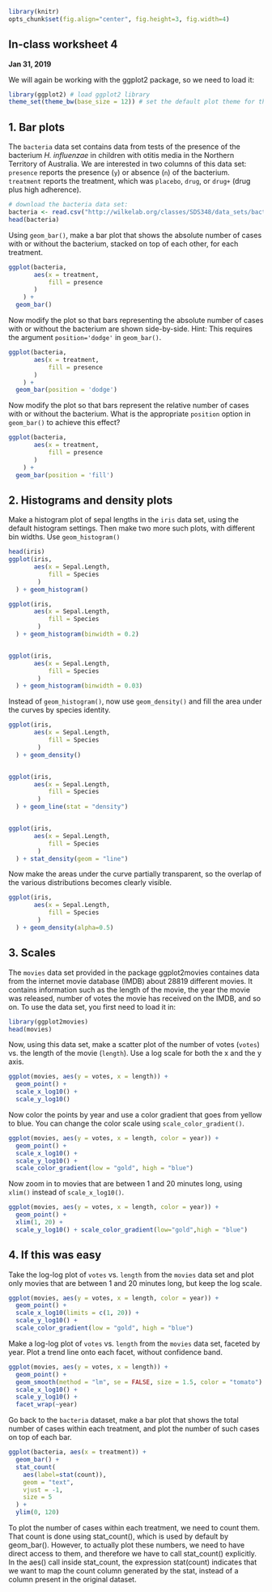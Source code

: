 ```r
library(knitr)
opts_chunk$set(fig.align="center", fig.height=3, fig.width=4)
```
## In-class worksheet 4
**Jan 31, 2019**

We will again be working with the ggplot2 package, so we need to load it:
```r
library(ggplot2) # load ggplot2 library
theme_set(theme_bw(base_size = 12)) # set the default plot theme for the ggplot2 library
```

## 1. Bar plots


The `bacteria` data set contains data from tests of the presence of the bacterium *H. influenzae* in children with otitis media in the Northern Territory of Australia. We are interested in two columns of this data set: `presence` reports the presence (`y`) or absence (`n`) of the bacterium. `treatment` reports the treatment, which was `placebo`, `drug`, or `drug+` (drug plus high adherence).
```r
# download the bacteria data set:
bacteria <- read.csv("http://wilkelab.org/classes/SDS348/data_sets/bacteria.csv")
head(bacteria)
```

Using `geom_bar()`, make a bar plot that shows the absolute number of cases with or without the bacterium, stacked on top of each other, for each treatment.
```r
ggplot(bacteria, 
       aes(x = treatment,
           fill = presence
       )
    ) +
  geom_bar()
```

Now modify the plot so that bars representing the absolute number of cases with or without the bacterium are shown side-by-side. Hint: This requires the argument `position='dodge'` in `geom_bar()`.
```r

ggplot(bacteria, 
       aes(x = treatment,
           fill = presence
       )
    ) +
  geom_bar(position = 'dodge')
```

Now modify the plot so that bars represent the relative number of cases with or without the bacterium. What is the appropriate `position` option in `geom_bar()` to achieve this effect?
```r

ggplot(bacteria, 
       aes(x = treatment,
           fill = presence
       )
    ) +
  geom_bar(position = 'fill')
```

## 2. Histograms and density plots

Make a histogram plot of sepal lengths in the `iris` data set, using the default histogram settings. Then make two more such plots, with different bin widths. Use `geom_histogram()`
```r
head(iris)
ggplot(iris,
       aes(x = Sepal.Length,
           fill = Species
        )
  ) + geom_histogram()

ggplot(iris,
       aes(x = Sepal.Length,
           fill = Species
        )
  ) + geom_histogram(binwidth = 0.2)


ggplot(iris,
       aes(x = Sepal.Length,
           fill = Species
        )
  ) + geom_histogram(binwidth = 0.03)

```

Instead of `geom_histogram()`, now use `geom_density()` and fill the area under the curves by species identity.
```r
ggplot(iris,
       aes(x = Sepal.Length,
           fill = Species
        )
  ) + geom_density()


ggplot(iris,
       aes(x = Sepal.Length,
           fill = Species
        )
  ) + geom_line(stat = "density")


ggplot(iris,
       aes(x = Sepal.Length,
           fill = Species
        )
  ) + stat_density(geom = "line")
```

Now make the areas under the curve partially transparent, so the overlap of the various distributions becomes clearly visible.
```r
ggplot(iris,
       aes(x = Sepal.Length,
           fill = Species
        )
  ) + geom_density(alpha=0.5)
```



## 3. Scales

The `movies` data set provided in the package ggplot2movies containes data from the internet movie database (IMDB) about 28819 different movies. It contains information such as the length of the movie, the year the movie was released, number of votes the movie has received on the IMDB, and so on. To use the data set, you first need to load it in:
```r
library(ggplot2movies)
head(movies)
```

Now, using this data set, make a scatter plot of the number of votes (`votes`) vs. the length of the movie (`length`). Use a log scale for both the x and the y axis.
```r
ggplot(movies, aes(y = votes, x = length)) + 
  geom_point() + 
  scale_x_log10() + 
  scale_y_log10() 
```

Now color the points by year and use a color gradient that goes from yellow to blue. You can change the color scale using `scale_color_gradient()`.
```r
ggplot(movies, aes(y = votes, x = length, color = year)) + 
  geom_point() + 
  scale_x_log10() + 
  scale_y_log10() + 
  scale_color_gradient(low = "gold", high = "blue")
```

Now zoom in to movies that are between 1 and 20 minutes long, using `xlim()` instead of `scale_x_log10()`.
```r
ggplot(movies, aes(y = votes, x = length, color = year)) + 
  geom_point() + 
  xlim(1, 20) + 
  scale_y_log10() + scale_color_gradient(low="gold",high = "blue")
```

## 4. If this was easy

Take the log-log plot of `votes` vs. `length` from the `movies` data set and plot only movies that are between 1 and 20 minutes long, but keep the log scale.
```r
ggplot(movies, aes(y = votes, x = length, color = year)) + 
  geom_point() + 
  scale_x_log10(limits = c(1, 20)) + 
  scale_y_log10() + 
  scale_color_gradient(low = "gold", high = "blue")
```

Make a log-log plot of `votes` vs. `length` from the `movies` data set, faceted by year. Plot a trend line onto each facet, without confidence band.
```r
ggplot(movies, aes(y = votes, x = length)) + 
  geom_point() + 
  geom_smooth(method = "lm", se = FALSE, size = 1.5, color = "tomato") + 
  scale_x_log10() + 
  scale_y_log10() + 
  facet_wrap(~year)
```

Go back to the `bacteria` dataset, make a bar plot that shows the total number of cases within each treatment, and plot the number of such cases on top of each bar.
```r
ggplot(bacteria, aes(x = treatment)) + 
  geom_bar() + 
  stat_count(
    aes(label=stat(count)), 
    geom = "text", 
    vjust = -1,
    size = 5
  ) + 
  ylim(0, 120)
```

To plot the number of cases within each treatment, we need to count them. That count is done using stat_count(), which is used by default by geom_bar(). However, to actually plot these numbers, we need to have direct access to them, and therefore we have to call stat_count() explicitly. In the aes() call inside stat_count, the expression stat(count) indicates that we want to map the count column generated by the stat, instead of a column present in the original dataset.